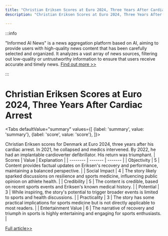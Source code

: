 ```yaml
---
title: "Christian Eriksen Scores at Euro 2024, Three Years After Cardiac Arrest"
description: "Christian Eriksen Scores at Euro 2024, Three Years After Cardiac Arrest"

---
```



:::info

"Informed AI News" is a news aggregation platform based on AI, aiming to provide users with high-quality news content that has been carefully selected and organized. It analyzes a vast array of news sources, filtering out low-quality or untrustworthy information to ensure that users receive accurate and timely news.  [Find out more >>](/)

:::

# Christian Eriksen Scores at Euro 2024, Three Years After Cardiac Arrest


<Tabs
	defaultValue="summary"
	values={[
	{label: 'summary', value: 'summary'},
	{label: 'score', value: 'score'},
]}>
<TabItem value="summary">


Christian Eriksen scores for Denmark at Euro 2024, three years after his cardiac arrest. In 2021, he collapsed and medics intervened. By 2022, he had an implantable cardioverter defibrillator. His return was triumphant.
</TabItem>
<TabItem value="score">
	| Scores     | Value   | Explanation |
	| -------- | ------- | ------- |
	| Objectivity  | 5    | Content provides factual updates on Eriksen's recovery and performance, maintaining a balanced perspective.    |
	| Social Impact | 4     | The story likely sparked discussions on resilience and sports medicine, influencing public opinion on athlete health.    |
	| Credibility    | 5    | The content is credible, based on recent sports events and Eriksen's known medical history.    |
	| Potential    | 3    | While inspiring, the story's potential to trigger broader events is limited to sports and health discussions.    |
	| Practicality    | 3    | The story has some practical implications for sports medicine but is not directly applicable to most readers.    |
	| Entertainment Value    | 6    | The narrative of recovery and triumph in sports is highly entertaining and engaging for sports enthusiasts.    |
</TabItem>
</Tabs>

[Full article>>](https://apnews.com/article/christian-eriksen-denmark-slovenia-score-euro-2024-43f9a5933f8089614af10285e38f6987)
